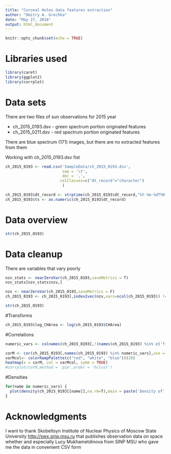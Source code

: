```yaml
---
title: "Coronal Holes data features extraction"
author: "Dmitry A. Grechka"
date: "May 27, 2016"
output: html_document
---
```


```r
knitr::opts_chunk$set(echo = TRUE)
```


# Libraries used

```r
library(caret)
library(ggplot2)
library(corrplot)
```

# Data sets

There are two files of sun observations for 2015 year

  * ch_2015_0193.dsv - green spectrum portion originated features
  * ch_2015_0211.dsv - red spectrum portion originated features
  
There are blue spectrum (171) images, but there are no extracted features from them

Working with ch_2015_0193.dsv fist

```r
ch_2015_0193 <- read.csv('SampleData/ch_2015_0193.dsv',
                         sep = '\t',
                         dec = ',',
                        colClasses=c("dt_record"="character")
                         )

ch_2015_0193$dt_record <- strptime(ch_2015_0193$dt_record,"%Y-%m-%dT%H:%M:%S",tz='UTC')
ch_2015_0193$ts <- as.numeric(ch_2015_0193$dt_record)
```

# Data overview

```r
str(ch_2015_0193)
```

# Data cleanup

There are variables that vary poorly

```r
nzv_stats <- nearZeroVar(ch_2015_0193,saveMetrics = T)
nzv_stats[nzv_stats$nzv,]

nzv <- nearZeroVar(ch_2015_0193,saveMetrics = F)
ch_2015_0193 <- ch_2015_0193[,index2vec(nzv,vars=ncol(ch_2015_0193)) != 1]

str(ch_2015_0193)
```

#Transforms

```r
ch_2015_0193$log_CHArea <- log(ch_2015_0193$CHArea)
```

#Correlations

```r
numeric_vars <- colnames(ch_2015_0193[,!(names(ch_2015_0193) %in% c('fitsname','dt_record'))]) # omitting time

corM <- cor(ch_2015_0193[,names(ch_2015_0193) %in% numeric_vars],use = 'complete.obs')
varMcol<- colorRampPalette(c("red", "white", "blue"))(20)
heatmap(x = corM, col = varMcol, symm = TRUE)
#corrplot(corM,method = 'pie',order = 'hclust')
```

#Densities

```r

for(name in numeric_vars) {
  plot(density(ch_2015_0193[[name]],na.rm=T),main = paste('Density of',name))
}
```

# Acknowledgments

I want to thank Skobeltsyn Institute of Nuclear Physics of Moscow State University <http://swx.sinp.msu.ru> that publishes observation data on space whether and especially Lucy Mukhametdinova from SINP MSU who gave me the data in convenient CSV form